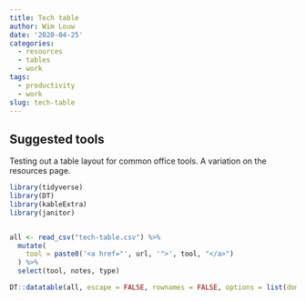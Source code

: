 ```yaml
---
title: Tech table
author: Wim Louw
date: '2020-04-25'
categories:
  - resources
  - tables
  - work
tags:
  - productivity
  - work
slug: tech-table
---
```


## Suggested tools

Testing out a table layout for common office tools. A variation on the resources page.

```r
library(tidyverse)
library(DT)
library(kableExtra)
library(janitor)


all <- read_csv("tech-table.csv") %>%
  mutate(
    tool = paste0('<a href="', url, '">', tool, "</a>")
  ) %>%
  select(tool, notes, type) 

DT::datatable(all, escape = FALSE, rownames = FALSE, options = list(dom = "ft"))


```

